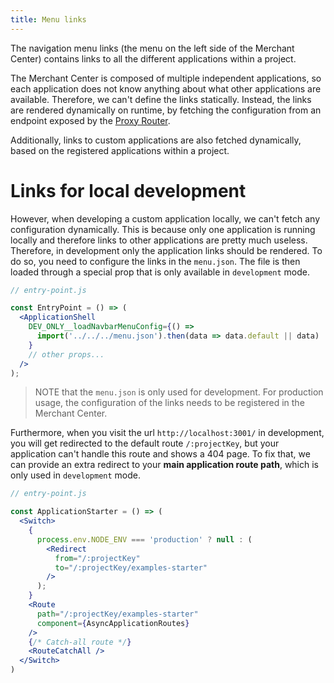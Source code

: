 ```yaml
---
title: Menu links
---
```


The navigation menu links (the menu on the left side of the Merchant Center) contains links to all the different applications within a project.

The Merchant Center is composed of multiple independent applications, so each application does not know anything about what other applications are available. Therefore, we can't define the links statically.
Instead, the links are rendered dynamically on runtime, by fetching the configuration from an endpoint exposed by the [Proxy Router](../main-concepts/architecture).

Additionally, links to custom applications are also fetched dynamically, based on the registered applications within a project.

# Links for local development

However, when developing a custom application locally, we can't fetch any configuration dynamically. This is because only one application is running locally and therefore links to other applications are pretty much useless.
Therefore, in development only the application links should be rendered. To do so, you need to configure the links in the `menu.json`. The file is then loaded through a special prop that is only available in `development` mode.

```jsx
// entry-point.js

const EntryPoint = () => (
  <ApplicationShell
    DEV_ONLY__loadNavbarMenuConfig={() =>
      import('../../../menu.json').then(data => data.default || data)
    }
    // other props...
  />
);
```

> NOTE that the `menu.json` is only used for development. For production usage, the configuration of the links needs to be registered in the Merchant Center.

Furthermore, when you visit the url `http://localhost:3001/` in development, you will get redirected to the default route `/:projectKey`, but your application can't handle this route and shows a 404 page. To fix that, we can provide an extra redirect to your **main application route path**, which is only used in `development` mode.

```jsx
// entry-point.js

const ApplicationStarter = () => (
  <Switch>
    {
      process.env.NODE_ENV === 'production' ? null : (
        <Redirect
          from="/:projectKey"
          to="/:projectKey/examples-starter"
        />
      );
    }
    <Route
      path="/:projectKey/examples-starter"
      component={AsyncApplicationRoutes}
    />
    {/* Catch-all route */}
    <RouteCatchAll />
  </Switch>
)
```
